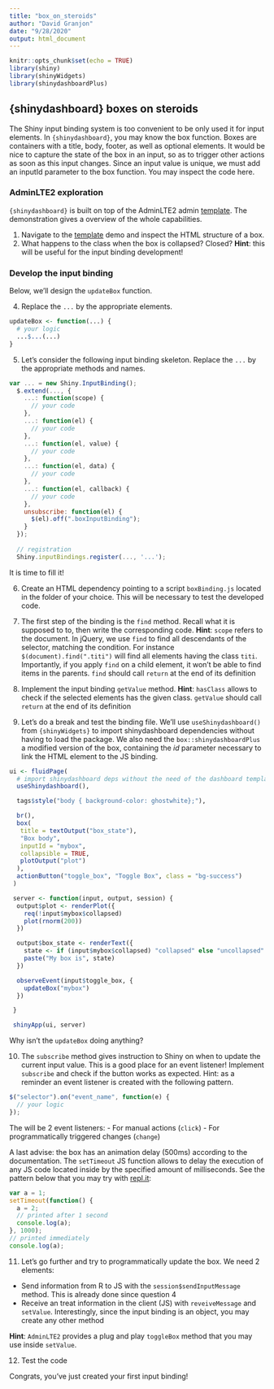 ```yaml
---
title: "box_on_steroids"
author: "David Granjon"
date: "9/28/2020"
output: html_document
---
```


```r
knitr::opts_chunk$set(echo = TRUE)
library(shiny)
library(shinyWidgets)
library(shinydashboardPlus)
```

## {shinydashboard} boxes on steroids
The Shiny input binding system is too convenient to be only used it for input elements. 
In `{shinydashboard}`, you may know the box function. Boxes are containers with a title, body, footer, as well as optional elements. It would be nice to capture the state of the box in an input, so as to trigger other actions as soon as this input changes. Since an input value is unique, we must add an inputId parameter to the box function. You may inspect the code here.

### AdminLTE2 exploration
`{shinydashboard}` is built on top of the AdminLTE2 admin [template](https://adminlte.io/themes/AdminLTE/index2.html). The demonstration gives a overview
of the whole capabilities. 

1. Navigate to the [template](https://adminlte.io/themes/AdminLTE/index2.html) demo and
inspect the HTML structure of a box.
2. What happens to the class when the box is collapsed? Closed? **Hint**: this will be useful for the
input binding development!


### Develop the input binding
Below, we'll design the `updateBox` function. 

4. Replace the `...` by the appropriate elements.

```r
updateBox <- function(...) {
  # your logic
  ...$...(...)
}
```

5. Let's consider the following input binding skeleton. Replace the `...` by the appropriate methods and names.

```js
var ... = new Shiny.InputBinding();
  $.extend(..., {
    ...: function(scope) {
      // your code
    },
    ...: function(el) {
      // your code
    },
    ...: function(el, value) {
      // your code
    },
    ...: function(el, data) {
      // your code
    },
    ...: function(el, callback) {
      // your code
    },
    unsubscribe: function(el) {
      $(el).off(".boxInputBinding");
    }
  });
  
  // registration
  Shiny.inputBindings.register(..., '...');
```

It is time to fill it!

6. Create an HTML dependency pointing to a script `boxBinding.js` located in the folder of your choice. This will be necessary to test the developed code.
7. The first step of the binding is the `find` method. Recall what it is supposed to to, then write the corresponding code.
**Hint**: `scope` refers to the document. In jQuery, we use `find` to find all descendants of the selector, matching the condition. For instance `$(document).find(".titi")` will find all elements having the class `titi`. Importantly, if you apply `find` on a child element, it won't be able to find items in the parents. `find` should call `return` at the end of its definition

8. Implement the input binding `getValue` method. **Hint**: `hasClass` allows to check if the selected elements has the given class. `getValue` should call `return` at the end of its definition

9. Let's do a break and test the binding file. We'll use `useShinydashboard()` from `{shinyWidgets}` to import shinydashboard dependencies without having to load the package. We also need the `box::shinydashboardPlus` a modified version of the box, containing the *id* parameter necessary to link the HTML element to the JS binding.

```r
ui <- fluidPage(
  # import shinydashboard deps without the need of the dashboard template
  useShinydashboard(),

  tags$style("body { background-color: ghostwhite};"),

  br(),
  box(
   title = textOutput("box_state"),
   "Box body",
   inputId = "mybox",
   collapsible = TRUE,
   plotOutput("plot")
  ),
  actionButton("toggle_box", "Toggle Box", class = "bg-success")
 )

 server <- function(input, output, session) {
  output$plot <- renderPlot({
    req(!input$mybox$collapsed)
    plot(rnorm(200))
  })

  output$box_state <- renderText({
    state <- if (input$mybox$collapsed) "collapsed" else "uncollapsed"
    paste("My box is", state)
  })

  observeEvent(input$toggle_box, {
    updateBox("mybox")
  })

 }

 shinyApp(ui, server)
```

Why isn't the `updateBox` doing anything?

10. The `subscribe` method gives instruction to Shiny on when to update the current input value. This is a good place for an event listener! Implement `subscribe` and check if the button works as expected. Hint: as a reminder an event listener is created with the following pattern.

```js
$("selector").on("event_name", function(e) {
  // your logic
});
```

The will be 2 event listeners:
  - For manual actions (`click`)
  - For programmatically triggered changes (`change`)
  
A last advise: the box has an animation delay (500ms) according to the documentation. The `setTimeout` JS function allows to delay the execution of any JS code located inside by the specified amount of milliseconds. See the pattern below that you may try with [repl.it](https://repl.it/languages/nodejs):

```js
var a = 1;
setTimeout(function() {
  a = 2;
  // printed after 1 second
  console.log(a);
}, 1000);
// printed immediately
console.log(a);
```
  
11. Let's go further and try to programmatically update the box. We need 2 elements:

  - Send information from R to JS with the `session$sendInputMessage` method. This is already done since question 4
  - Receive an treat information in the client (JS) with `reveiveMessage` and `setValue`. Interestingly, since the input binding is an object, you may create any other method
  
**Hint**: `AdminLTE2` provides a plug and play `toggleBox` method that you may use inside `setValue`.

12. Test the code

Congrats, you've just created your first input binding!
